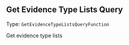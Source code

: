 


## Get Evidence Type Lists Query

Type: `GetEvidenceTypeListsQueryFunction`

Get evidence type lists


